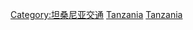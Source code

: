 {{commonscat|Rail transport in Tanzania}}
[[Category:坦桑尼亚交通|Category:坦桑尼亚交通]]
[[Category:非洲鐵路|Tanzania]]
[[Category:各國鐵路|Tanzania]]